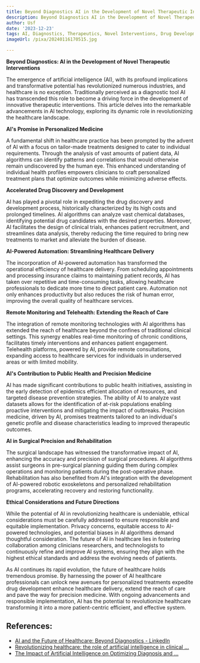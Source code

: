 ```yaml
---
title: Beyond Diagnostics AI in the Development of Novel Therapeutic Interventions
description: Beyond Diagnostics AI in the Development of Novel Therapeutic Interventions
author: Usf
date: '2023-12-23'
tags: AI, Diagnostics, Therapeutics, Novel Interventions, Drug Development
imageUrl: /pixa/20240116170515.jpg

---
```

**Beyond Diagnostics: AI in the Development of Novel Therapeutic Interventions**

The  emergence of artificial intelligence (AI), with its profound implications and transformative potential has revolutionized numerous industries, and healthcare is no exception. Traditionally perceived as a diagnostic tool AI  has transcended  this role to become a  driving force in the development of innovative therapeutic interventions. This article delves into the remarkable advancements in AI  technology, exploring its dynamic role in revolutionizing the healthcare landscape.

**AI's  Promise in Personalized Medicine**

A fundamental shift in healthcare practice  has been prompted by the advent of AI with a focus on tailor-made treatments designed to cater to individual requirements. Through the analysis  of vast amounts of patient data, AI algorithms can identify patterns  and correlations  that would otherwise remain undiscovered by  the human eye. This enhanced understanding of individual health profiles empowers clinicians to craft personalized treatment plans that  optimize outcomes  while minimizing adverse effects.

**Accelerated Drug Discovery and Development**

AI has played a pivotal role in expediting the  drug discovery and development process, historically characterized by its high costs and prolonged timelines. AI algorithms can analyze vast chemical databases, identifying potential drug candidates with the desired properties. Moreover,  AI facilitates the design of clinical trials, enhances patient recruitment,  and streamlines  data  analysis, thereby reducing the time  required to  bring new treatments to market and alleviate the burden of disease.

**AI-Powered Automation: Streamlining Healthcare Delivery**

The incorporation of AI-powered  automation has transformed the  operational efficiency of  healthcare delivery. From scheduling appointments and processing  insurance claims to  maintaining patient records, AI has taken over repetitive and time-consuming tasks, allowing healthcare professionals to dedicate more time to direct patient care. Automation not only enhances productivity but  also reduces the risk of human error, improving  the overall quality of healthcare services.

**Remote Monitoring  and Telehealth: Extending the Reach of Care**

The integration of remote monitoring technologies with AI algorithms has extended the reach of healthcare beyond the confines of traditional clinical settings. This synergy enables real-time monitoring  of chronic conditions, facilitates timely interventions and enhances patient engagement. Telehealth platforms, powered by AI, provide remote consultations, expanding access  to healthcare services for individuals in underserved areas or  with limited mobility.

**AI's  Contribution to Public Health and Precision Medicine**

AI has made significant contributions to public health initiatives, assisting in the early detection of  epidemics  efficient allocation of resources, and targeted disease prevention strategies. The ability of AI to analyze vast datasets allows for the  identification of at-risk populations enabling  proactive interventions and  mitigating the impact of outbreaks. Precision medicine, driven by AI, promises  treatments tailored to an individual's  genetic profile and disease characteristics leading to improved therapeutic outcomes.

**AI in Surgical  Precision and Rehabilitation**

The surgical landscape has  witnessed the transformative impact of AI, enhancing the accuracy and precision of surgical procedures. AI algorithms assist surgeons in pre-surgical  planning guiding them during complex operations and monitoring patients during the post-operative phase. Rehabilitation  has also  benefited from AI's integration with the development of AI-powered robotic exoskeletons and personalized rehabilitation programs, accelerating recovery and  restoring functionality.

**Ethical  Considerations and Future Directions**

While the potential of  AI in revolutionizing healthcare is undeniable, ethical considerations must be carefully addressed to ensure  responsible and  equitable implementation. Privacy concerns, equitable access to AI-powered technologies, and potential biases in AI algorithms demand thoughtful consideration.  The future of AI in healthcare lies in fostering collaboration  among clinicians researchers, and  technologists to continuously refine and improve AI systems, ensuring they align with the  highest ethical  standards and address the evolving needs of  patients.

As  AI continues its rapid evolution, the future of healthcare holds tremendous promise.  By harnessing the power of AI  healthcare  professionals can unlock  new avenues for  personalized treatments expedite drug development enhance healthcare delivery, extend the reach of care and pave the way for precision medicine. With  ongoing advancements and responsible  implementation, AI has the potential to revolutionize healthcare transforming it into a more patient-centric efficient, and effective system.

## References:
- [AI and the Future of Healthcare: Beyond Diagnostics - LinkedIn](https://www.linkedin.com/pulse/ai-future-healthcare-beyond-diagnostics-nicolas-babin-qhxee?trk=public_post_main-feed-card_feed-article-content)
- [Revolutionizing healthcare: the role of artificial intelligence in clinical ...](https://www.ncbi.nlm.nih.gov/pmc/articles/PMC10517477/)
- [The Impact of Artificial Intelligence on Optimizing Diagnosis and ...](https://www.ncbi.nlm.nih.gov/pmc/articles/PMC10636514/)
